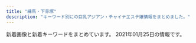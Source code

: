 ```yaml
---
title: "練馬・下赤塚"
description: "キーワード別にの巨乳アジアン・チャイナエステ嬢情報をまとめました。"
---
```


新着画像と新着キーワードをまとめています。
2021年01月25日の情報です。

<DmmAffiliateIns />
<KeywordTable
  shops={
    [
    {
        "keywords": {
            "86": 3,
            "87": 4,
            "85": 1,
            "C": 2,
            "84": 1,
            "D": 7
        },
        "img_links": [
            "http://www.sugatabi.mesthe.com/images/shop/shop03.jpg",
            "http://www.sugatabi.mesthe.com/images/shop/shop01.jpg",
            "http://www.sugatabi.mesthe.com/images/staff_line.png",
            "http://www.sugatabi.mesthe.com/images/girl-z2.jpg",
            "http://www.sugatabi.mesthe.com/files/001-02.jpg",
            "http://www.sugatabi.mesthe.com/files/010-02.jpg",
            "http://www.sugatabi.mesthe.com/images/link_line.png",
            "http://www.sugatabi.mesthe.com/files/003.jpg",
            "http://www.sugatabi.mesthe.com/images/top.jpg",
            "http://www.sugatabi.mesthe.com/files/006-02.jpg",
            "http://www.sugatabi.mesthe.com/files/008-02.jpg",
            "http://www.sugatabi.mesthe.com/images/girl-z1.jpg",
            "http://www.sugatabi.mesthe.com/files/009-02.jpg",
            "http://www.sugatabi.mesthe.com/files/001.jpg",
            "http://www.sugatabi.mesthe.com/files/010.jpg",
            "http://www.sugatabi.mesthe.com/files/006.jpg",
            "http://www.sugatabi.mesthe.com/files/005.jpg",
            "http://www.sugatabi.mesthe.com/images/shop/shop04.jpg",
            "http://www.sugatabi.mesthe.com/images/shop/shop02.jpg",
            "http://www.sugatabi.mesthe.com/images/bj3.png",
            "http://www.sugatabi.mesthe.com/images/top_sche.png",
            "http://www.sugatabi.mesthe.com/images/mobile.jpg",
            "http://www.sugatabi.mesthe.com/files/003-02.jpg",
            "http://www.sugatabi.mesthe.com/files/009.jpg",
            "http://www.sugatabi.mesthe.com/files/008.jpg",
            "http://www.sugatabi.mesthe.com/files/004.jpg",
            "http://www.sugatabi.mesthe.com/files/002.jpg",
            "http://www.sugatabi.mesthe.com/files/004-02.jpg",
            "http://www.sugatabi.mesthe.com/files/005-02.jpg",
            "http://www.sugatabi.mesthe.com/files/002-02.jpg"
        ],
        "name": "\u59ff\u7f8e",
        "url": "http://www.sugatabi.mesthe.com/",
        "station": "\u3068\u304d\u308f\u53f0\u99c5\u5357\u53e3"
    },
    {
        "img_links": [
            "http://www.hanaest.net/images/r1.jpg",
            "http://www.hanaest.net/images/ttl_price.png",
            "http://www.hanaest.net/images/news.png",
            "http://www.hanaest.net/images/ttl_staff.png",
            "http://www.hanaest.net/images/header_bg.png",
            "http://www.hanaest.net/up/uploads/20161128220158nao.jpg",
            "http://www.hanaest.net/up/uploads/20171017081729nana.jpg",
            "http://www.hanaest.net/up/uploads/20170621202142mimi.jpg",
            "http://www.hanaest.net/images/ttl_qj.png",
            "http://www.hanaest.net/images/qj.png",
            "http://www.hanaest.net/images/s2.jpg",
            "http://www.hanaest.net/up/uploads/20171005214644212.jpg",
            "http://www.hanaest.net/images/r2.jpg",
            "http://www.hanaest.net/up/uploads/20161009222712tomo.jpg"
        ],
        "station": "\u4e0b\u8d64\u585a\u99c5\u5317\u53e3",
        "keywords": {},
        "name": "\u83ef\uff5e\u306f\u306a\uff5e",
        "url": "http://www.hanaest.net/"
    },
    {
        "url": "https://salasa.tokyo/",
        "img_links": [
            "https://salasa.tokyo/wp-content/themes/este/img/tel_header.png",
            "https://salasa.tokyo/wp-content/themes/este/img/top-img04.png",
            "https://salasa.tokyo/wp-content/themes/este/img/top-img01.png",
            "https://salasa.tokyo/wp-content/themes/este/img/top-img021.png",
            "https://salasa.tokyo/wp-content/themes/este/img/top-img01a.png",
            "https://salasa.tokyo/wp-content/themes/este/img/top-img01b.png",
            "https://salasa.tokyo/wp-content/uploads/2020/02/1salasa.jpg",
            "https://salasa.tokyo/wp-content/uploads/2020/02/41salasa.jpg",
            "https://salasa.tokyo/wp-content/themes/este/img/call.png",
            "https://salasa.tokyo/wp-content/themes/este/img/1.jpg",
            "https://salasa.tokyo/wp-content/uploads/2020/02/11salasa.jpg",
            "https://salasa.tokyo/wp-content/uploads/2021/01/11salasa.jpg",
            "https://salasa.tokyo/wp-content/themes/este/img/top-img02.png",
            "https://salasa.tokyo/wp-content/themes/este/img/tel_footer.png",
            "https://salasa.tokyo/wp-content/uploads/2020/02/32salasa.jpg",
            "https://salasa.tokyo/wp-content/themes/este/img/3.jpg",
            "https://salasa.tokyo/wp-content/themes/este/img/2.jpg",
            "https://salasa.tokyo/wp-content/themes/este/img/4.jpg",
            "https://salasa.tokyo/wp-content/themes/este/img/top-img05.png"
        ],
        "keywords": {
            "D": 6,
            "E": 8,
            "C": 4
        },
        "station": "\u7df4\u99ac\u99c5\u897f\u53e3",
        "name": "\u3064\u307c\u307f"
    },
    {
        "station": "\u4e2d\u6751\u6a4b\u99c5",
        "name": "\u697d\u697d",
        "img_links": [
            "http://www.e-rakuraku.info/images/g0.jpg",
            "http://www.e-rakuraku.info/images/g4.jpg",
            "http://www.e-rakuraku.info/images/s1.png",
            "http://www.e-rakuraku.info/images/g1.jpg",
            "http://www.e-rakuraku.info/images/newt.png",
            "http://www.e-rakuraku.info/images/huiyuan.png",
            "http://www.e-rakuraku.info/images/tite-gallery.png",
            "http://www.e-rakuraku.info/images/g2.jpg",
            "http://www.e-rakuraku.info/images/sr.png",
            "http://www.e-rakuraku.info/images/newfacet.png",
            "http://www.e-rakuraku.info/images/nei_03.jpg",
            "http://www.e-rakuraku.info/images/top.jpg",
            "http://www.e-rakuraku.info/images/s2.png",
            "http://www.e-rakuraku.info/images/g5.jpg",
            "http://www.e-rakuraku.info/images/mobile.png",
            "http://www.e-rakuraku.info/images/tel.png",
            "http://www.e-rakuraku.info/images/g3.jpg",
            "http://www.e-rakuraku.info/images/tite-staff.png"
        ],
        "keywords": {
            "C": 13
        },
        "url": "http://www.e-rakuraku.info/"
    },
    {
        "url": "http://sh-dafei.work/",
        "keywords": {},
        "station": "\u7df4\u99ac\u99c5\u897f\u53e3",
        "name": "\u5927\u5983",
        "img_links": [
            "http://sh-dafei.work/uploads/allimg/180612/1-1P612160305350.jpg",
            "http://sh-dafei.work/uploads/171031/1-1G0311G556445.jpg",
            "http://sh-dafei.work/templets/default/pc/picture/staffs.png",
            "http://sh-dafei.work/uploads/180227/1-1P22G40S5448.jpg",
            "http://sh-dafei.work/uploads/181207/1-1Q20G40K63R.jpg",
            "http://sh-dafei.work/uploads/181206/1-1Q206125154224.jpg",
            "http://sh-dafei.work/uploads/190809/1-1ZP9125I01S.jpg",
            "http://sh-dafei.work/uploads/190329/1-1Z329151011c7.jpg",
            "http://sh-dafei.work/uploads/171031/1-1G0311G531445.jpg",
            "http://sh-dafei.work/uploads/180612/1-1P6121601061c.jpg",
            "http://sh-dafei.work/uploads/191115/1-191115132040J2.jpg",
            "http://sh-dafei.work/templets/default/pc/picture/face.png",
            "http://sh-dafei.work/uploads/171031/1-1G0311G505933.jpg",
            "http://sh-dafei.work/uploads/181206/1-1Q2061253211D.jpg",
            "http://sh-dafei.work/templets/default/pc/picture/end1.jpg",
            "http://sh-dafei.work/uploads/190130/1-1Z130162635508.jpg",
            "http://sh-dafei.work/templets/default/pc/picture/s_pick.png",
            "http://sh-dafei.work/uploads/200612/1-200612154534W8.jpg",
            "http://sh-dafei.work/uploads/181206/1-1Q2061250494E.jpg",
            "http://sh-dafei.work/uploads/200117/1-20011G614144B.jpg",
            "http://sh-dafei.work/uploads/190301/1-1Z30116320A41.jpg",
            "http://sh-dafei.work/uploads/180612/1-1P612160029349.jpg",
            "http://sh-dafei.work/uploads/181207/1-1Q20G35320X0.png",
            "http://sh-dafei.work/uploads/201113/1-20111314213cQ.jpg",
            "http://sh-dafei.work/uploads/181206/1-1Q2061249563O.jpg",
            "http://sh-dafei.work/uploads/201002/1-201002144Z11V.jpg",
            "http://sh-dafei.work/uploads/181214/1-1Q214154222511.jpg",
            "http://sh-dafei.work/uploads/171031/1-1G0311G344914.jpg",
            "http://sh-dafei.work/uploads/190924/1-1Z924151334121.jpg",
            "http://sh-dafei.work/templets/default/pc/picture/s_staff.png",
            "http://sh-dafei.work/uploads/171031/1-1G0311G4095M.jpg",
            "http://sh-dafei.work/templets/default/pc/picture/s_news.png"
        ]
    },
    {
        "img_links": [
            "http://mannmaru.xyz/uploads/210105/1-210105124S0643.jpg",
            "http://mannmaru.xyz/uploads/201130/1-20113009352G24.jpg",
            "http://mannmaru.xyz/uploads/201028/1-20102Q24S0942.jpg",
            "http://mannmaru.xyz/uploads/201026/1-201026095440P8.jpg",
            "http://mannmaru.xyz/uploads/201212/1-201212152243942.jpg",
            "http://mannmaru.xyz/uploads/200829/1-200R913195W14.jpg",
            "http://mannmaru.xyz/style/images/room3.jpg",
            "http://mannmaru.xyz/uploads/201028/1-20102Q24R2Y7.jpg",
            "http://mannmaru.xyz/uploads/210105/1-210105124T2148.jpg",
            "http://mannmaru.xyz/uploads/201112/1-2011120U33N31.jpg",
            "http://mannmaru.xyz/uploads/201214/1-201214140532633.jpg",
            "http://mannmaru.xyz/uploads/201006/1-201006104306102.jpg",
            "http://mannmaru.xyz/uploads/201112/1-2011120U259211.jpg",
            "http://mannmaru.xyz/style/images/room2.jpg",
            "http://mannmaru.xyz/uploads/200930/1-200930092325118.jpg",
            "http://mannmaru.xyz/uploads/200930/1-20093009233O42.jpg",
            "http://mannmaru.xyz/uploads/201130/1-20113009355I62.jpg",
            "http://mannmaru.xyz/style/images/girl-z2.jpg",
            "http://mannmaru.xyz/uploads/200908/1-200ZQ30412239.jpg",
            "http://mannmaru.xyz/uploads/200908/1-200ZQ304213L.jpg",
            "http://mannmaru.xyz/uploads/200912/1-200912152551K9.jpg",
            "http://mannmaru.xyz/uploads/201112/1-2011120U32Q21.jpg",
            "http://mannmaru.xyz/uploads/201111/1-2011111325441M.jpg",
            "http://mannmaru.xyz/style/images/bj3.png",
            "http://mannmaru.xyz/uploads/201214/1-2012141405532C.jpg",
            "http://mannmaru.xyz/uploads/201006/1-201006104323245.jpg",
            "http://mannmaru.xyz/uploads/201226/1-20122616061Aa.jpg",
            "http://mannmaru.xyz/uploads/201020/1-2010200TF4347.jpg",
            "http://mannmaru.xyz/uploads/201106/1-2011061633492c.jpg",
            "http://mannmaru.xyz/style/images/dt.jpg",
            "http://mannmaru.xyz/uploads/201111/1-201111132535H6.jpg",
            "http://mannmaru.xyz/uploads/201028/1-20102Q24PXb.jpg",
            "http://mannmaru.xyz/uploads/210118/1-21011P913545J.jpg",
            "http://mannmaru.xyz/uploads/201020/1-2010200TG3423.jpg",
            "http://mannmaru.xyz/uploads/201106/1-201106163420503.jpg",
            "http://mannmaru.xyz/style/images/room4.jpg",
            "http://mannmaru.xyz/uploads/200808/1-200PQ35300X8.jpg",
            "http://mannmaru.xyz/plus/images/room5.jpg",
            "http://mannmaru.xyz/uploads/200930/1-200930092346129.jpg",
            "http://mannmaru.xyz/uploads/201020/1-2010200T649248.jpg",
            "http://mannmaru.xyz/uploads/201006/1-201006104331a4.jpg",
            "http://mannmaru.xyz/uploads/210118/1-21011P91210456.jpg",
            "http://mannmaru.xyz/style/images/staff_line.png",
            "http://mannmaru.xyz/uploads/200908/1-200ZQ30400545.jpg",
            "http://mannmaru.xyz/uploads/210118/1-21011P9140L03.jpg",
            "http://mannmaru.xyz/uploads/201214/1-201214140544N0.jpg",
            "http://mannmaru.xyz/style/images/end.jpg",
            "http://mannmaru.xyz/uploads/201106/1-201106163411121.jpg",
            "http://mannmaru.xyz/uploads/210105/1-210105124QM16.jpg",
            "http://mannmaru.xyz/style/images/room1.jpg",
            "http://mannmaru.xyz/style/images/top.png",
            "http://mannmaru.xyz/uploads/201010/1-2010101A4532c.jpg",
            "http://mannmaru.xyz/uploads/201111/1-201111132553140.jpg",
            "http://mannmaru.xyz/uploads/201130/1-20113009354V96.jpg",
            "http://mannmaru.xyz/uploads/210115/1-2101151H414522.jpg",
            "http://mannmaru.xyz/style/images/girl-z1.jpg",
            "http://mannmaru.xyz/style/images/mobile.jpg"
        ],
        "station": "\u6210\u5897\u99c5\u5317\u53e3",
        "keywords": {
            "94": 1,
            "G": 1,
            "88": 1,
            "E": 1,
            "C": 26,
            "D": 18,
            "86": 18
        },
        "url": "http://mannmaru.xyz/",
        "name": "\u5348\u5f8c\u306e\u591c"
    },
    {
        "station": "\u7df4\u99ac\u99c5\u5317\u53e3",
        "name": "\u3046\u3089\u3089",
        "url": "http://es-nerima.biz/",
        "keywords": {},
        "img_links": [
            "http://es-nerima.biz/wp-content/uploads/2016/10/girl-1.jpg",
            "http://cdn.dino-es.com/images/logo/88x31DinoEs.png",
            "http://es-nerima.biz/wp-content/uploads/2016/10/eri-250x330.jpg",
            "http://es-nerima.biz/wp-content/themes/template-salon2/images/magazine.jpg",
            "http://es-nerima.biz/wp-content/uploads/2016/10/gallery5.jpg",
            "http://es-nerima.biz/wp-content/themes/template-salon2/images/gallery4.jpg",
            "http://es-nerima.biz/wp-content/uploads/2016/10/g5-250x330.jpg",
            "http://es-nerima.biz/wp-content/themes/template-salon2/images/slider1.jpg",
            "http://es-nerima.biz/wp-content/uploads/2016/10/g1-250x330.jpg",
            "http://es-nerima.biz/wp-content/themes/template-salon2/images/tel.png",
            "http://es-nerima.biz/wp-content/uploads/2016/10/gallery8-600x600.jpg",
            "http://es-nerima.biz/wp-content/uploads/2016/10/mika.jpg",
            "http://es-nerima.biz/wp-content/themes/template-salon2/images/newface-ttl.png",
            "http://es-nerima.biz/wp-content/themes/template-salon2/images/pickup-frame.png",
            "http://es-nerima.biz/wp-content/uploads/2016/10/g6-250x330.jpg",
            "http://es-nerima.biz/wp-content/uploads/2016/10/g3.jpg",
            "http://es-nerima.biz/wp-content/uploads/2016/10/g4-250x330.jpg",
            "http://es-nerima.biz/wp-content/themes/template-salon2/images/camp-bnr.jpg",
            "http://es-nerima.biz/wp-content/uploads/2016/10/gallery2.jpg",
            "http://es-nerima.biz/wp-content/uploads/2016/10/gallery6.jpg",
            "http://es-nerima.biz/wp-content/uploads/2016/10/gallery1.jpg",
            "http://es-nerima.biz/wp-content/themes/template-salon2/images/news-ttl.png",
            "http://es-nerima.biz/wp-content/uploads/2016/10/eri.jpg",
            "http://es-nerima.biz/wp-content/uploads/2016/10/gallery7.jpg",
            "http://es-nerima.biz/wp-content/uploads/2016/10/camp-bnr.jpg",
            "http://es-nerima.biz/wp-content/uploads/2016/10/g5.jpg",
            "http://es-nerima.biz/wp-content/uploads/2016/10/gallery3.jpg",
            "http://es-nerima.biz/wp-content/themes/template-salon2/images/gallery2.jpg",
            "http://es-nerima.biz/wp-content/uploads/2016/10/gallery8.jpg",
            "http://es-nerima.biz/wp-content/uploads/2016/10/g3-250x330.jpg",
            "http://es-nerima.biz/wp-content/uploads/2016/10/g6.jpg",
            "http://es-nerima.biz/wp-content/themes/template-salon2/images/gallery-ttl.png",
            "http://es-nerima.biz/wp-content/uploads/2016/10/mika-250x330.jpg",
            "http://es-nerima.biz/wp-content/themes/template-salon2/images/pickup-ttl.png",
            "http://es-nerima.biz/wp-content/uploads/2016/10/girl-1-250x330.jpg",
            "http://es-nerima.biz/wp-content/themes/template-salon2/images/massage-de_88_31.jpg",
            "http://es-nerima.biz/wp-content/themes/template-salon2/images/gallery3.jpg",
            "http://es-nerima.biz/wp-content/themes/template-salon2/images/gallery1.jpg"
        ]
    },
    {
        "name": "ROSE",
        "img_links": [
            "http://www.nerima-rose.com/images/index-rosa_04.jpg",
            "http://www.nerima-rose.com/images/rosa-pindao_09.jpg",
            "http://www.nerima-rose.com/images/nav/nav-rec.jpg",
            "http://www.nerima-rose.com/images/aroma/r1.jpg",
            "http://www.nerima-rose.com/images/staff/17/2/kina.jpg",
            "http://www.nerima-rose.com/cgi-bin/topics/img/16-1.jpg",
            "http://www.nerima-rose.com/images/index-rosa_02.jpg",
            "http://www.nerima-rose.com/images/rosa-sys_09a.jpg",
            "http://www.nerima-rose.com/images/sys3.jpg",
            "http://www.nerima-rose.com/images/rosa-sys_04.jpg",
            "http://www.nerima-rose.com/images/shop/h1.jpg",
            "http://www.nerima-rose.com/images/staff/17/riri.jpg",
            "http://www.nerima-rose.com/images/index-rosa_09.jpg",
            "http://www.nerima-rose.com/images/staff/16/kaori2.jpg",
            "http://www.nerima-rose.com/images/shop/11.jpg",
            "http://www.nerima-rose.com/images/aroma/r2.jpg",
            "http://www.nerima-rose.com/images/staff/16/misaki2.jpg",
            "http://www.nerima-rose.com/images/images/sys2018_03.jpg",
            "http://www.nerima-rose.com/images/images/sys2018_06.jpg",
            "http://www.nerima-rose.com/images/rosa-pindao_07.jpg",
            "http://www.nerima-rose.com/images/shop/4/s1.jpg",
            "http://www.nerima-rose.com/images/aroma/r3.jpg",
            "http://www.nerima-rose.com/images/staff/16/aya2.jpg",
            "http://www.nerima-rose.com/images/staff/17/2/nana.png",
            "http://www.nerima-rose.com/images/staff/17/2/ena.jpg",
            "http://www.nerima-rose.com/images/shop/3/sh1.jpg",
            "http://www.nerima-rose.com/images/nav/nav-acc.jpg"
        ],
        "station": "\u7df4\u99ac\u99c5\u5357\u53e3",
        "keywords": {
            "C": 8
        },
        "url": "http://www.nerima-rose.com/"
    },
    {
        "url": "http://www.relaxes.info/",
        "name": "\u8776",
        "station": "\u4e0a\u677f\u6a4b\u99c5\u5317\u53e3",
        "img_links": [
            "http://www.relaxes.info/images/header_bg.png",
            "http://www.relaxes.info/images/s1.png",
            "http://www.relaxes.info/images/rec.png",
            "http://www.relaxes.info/images/ttl_price.png",
            "http://www.relaxes.info/images/info.jpg",
            "http://www.relaxes.info/up/uploads/2017071800271212.jpg",
            "http://www.relaxes.info/images/ttl_qj.png",
            "http://www.relaxes.info/up/uploads/20180315212810me.jpg",
            "http://www.relaxes.info/images/t1.png",
            "http://www.relaxes.info/images/t2.png",
            "http://www.relaxes.info/up/uploads/20201028211704mm.jpg",
            "http://www.relaxes.info/images/ttl_staff.png",
            "http://www.relaxes.info/images/price.jpg"
        ],
        "keywords": {}
    },
    {
        "keywords": {},
        "img_links": [],
        "name": "\u697d\u3005",
        "station": "\u65b0\u685c\u53f0\u99c5",
        "url": "https://1270791003.wixsite.com/mysite/"
    },
    {
        "img_links": [
            "http://himawari.est-u.com/staff/izumi.jpg",
            "http://himawari.est-u.com/images/index_02.jpg",
            "http://himawari.est-u.com/staff/nami.jpg",
            "http://himawari.est-u.com/images/index_04.jpg",
            "http://himawari.est-u.com/staff/miyuki.jpg",
            "http://himawari.est-u.com/images/a2.jpg",
            "http://himawari.est-u.com/images/therpist.jpg",
            "http://himawari.est-u.com/images/a1.jpg",
            "http://himawari.est-u.com/images/down.jpg",
            "http://himawari.est-u.com/staff/eri.jpg",
            "http://himawari.est-u.com/staff/sakura.jpg",
            "http://himawari.est-u.com/staff/umi.jpg",
            "http://himawari.est-u.com/staff/yuki.jpg",
            "http://himawari.est-u.com/images/index2_08.jpg",
            "http://himawari.est-u.com/images/index_08.jpg",
            "http://himawari.est-u.com/images/index_10.jpg",
            "http://himawari.est-u.com/staff/asuka.jpg"
        ],
        "url": "http://himawari.est-u.com/",
        "keywords": {
            "C": 7
        },
        "station": "\u7df4\u99ac\u99c5\u5357\u53e3",
        "name": "\u3072\u307e\u308f\u308a"
    },
    {
        "keywords": {
            "D": 4,
            "87": 4
        },
        "img_links": [
            "http://www.kawaii.mensest.com/images/icon_concept.png",
            "http://www.kawaii.mensest.com/images/icon_info.png",
            "http://www.kawaii.mensest.com/files/010.jpg",
            "http://www.kawaii.mensest.com/files/009.jpg",
            "http://www.kawaii.mensest.com/images/mainImg_sub.jpg",
            "http://www.kawaii.mensest.com/images/end-info.png",
            "http://www.kawaii.mensest.com/images/btn2.png",
            "http://www.kawaii.mensest.com/images/icon_top.png",
            "http://www.kawaii.mensest.com/files/011.jpg",
            "http://www.kawaii.mensest.com/common/images/photo03.jpg",
            "http://www.kawaii.mensest.com/common/images/photo02.jpg",
            "http://www.kawaii.mensest.com/files/012.jpg",
            "http://www.kawaii.mensest.com/images/icon_staff.png",
            "http://www.kawaii.mensest.com/images/icon_tel.png",
            "http://www.kawaii.mensest.com/common/images/photo01.jpg"
        ],
        "url": "http://www.kawaii.mensest.com/",
        "station": "\u7df4\u99ac\u99c5\u4e2d\u592e\u53e3",
        "name": "Kawaii\u604b\u4eba"
    },
    {
        "url": "https://kachofugetsu.ests.jp/",
        "keywords": {
            "86": 10,
            "D": 20,
            "85": 10,
            "C": 11
        },
        "station": "\u6210\u5897\u99c5",
        "name": "\u82b1\u9ce5\u98a8\u6708",
        "img_links": [
            "https://kachofugetsu.ests.jp/images/link_nav05.jpg",
            "https://kachofugetsu.ests.jp/images/link_nav01.jpg",
            "https://kachofugetsu.ests.jp/images/link_nav06.jpg",
            "https://kachofugetsu.ests.jp/images/top.jpg",
            "https://kachofugetsu.ests.jp/images/link_nav04.jpg",
            "https://kachofugetsu.ests.jp/images/footer.jpg",
            "https://kachofugetsu.ests.jp/images/tit_staff.jpg",
            "https://kachofugetsu.ests.jp/photos/sites/18/2021/01/2021011210020128.jpg",
            "https://kachofugetsu.ests.jp/images/tit_news.png",
            "https://kachofugetsu.ests.jp/images/room3.jpg",
            "https://kachofugetsu.ests.jp/images/room4.jpg",
            "https://kachofugetsu.ests.jp/photos/sites/18/2021/01/2021011210020045.jpg",
            "https://kachofugetsu.ests.jp/images/room1.jpg",
            "https://kachofugetsu.ests.jp/images/link_nav03.jpg",
            "https://kachofugetsu.ests.jp/images/room2.jpg",
            "https://kachofugetsu.ests.jp/images/link_nav02.jpg",
            "https://kachofugetsu.ests.jp/photos/sites/18/2021/01/2021011210015989.jpg",
            "https://kachofugetsu.ests.jp/photos/sites/18/2021/01/2021011210015951.jpg"
        ]
    },
    {
        "name": "\u7d05\u6708",
        "url": "http://www.es-kou.link/",
        "station": "\u4e0b\u8d64\u585a\u99c5\u5317\u53e3",
        "img_links": [
            "http://www.es-kou.link/images/staff_t.jpg",
            "http://www.es-kou.link/img/satomi1.jpg",
            "http://www.es-kou.link/images/sys2.jpg",
            "http://www.es-kou.link/images/news.jpg",
            "http://www.es-kou.link/images/int2.png",
            "http://www.es-kou.link/images/1.jpg",
            "http://www.es-kou.link/images/int1.png",
            "http://www.es-kou.link/images/2.jpg",
            "http://www.es-kou.link/images/sys1.jpg",
            "http://www.es-kou.link/images/mobile.jpg",
            "http://www.es-kou.link/images/info.png",
            "http://www.es-kou.link/img/nana1.jpg",
            "http://www.es-kou.link/images/interior_t.jpg",
            "http://www.es-kou.link/images/b1.jpg",
            "http://www.es-kou.link/images/3.jpg",
            "http://www.es-kou.link/images/b2.jpg",
            "http://www.es-kou.link/images/head.jpg",
            "http://www.es-kou.link/images/sys3.png",
            "http://www.es-kou.link/images/s1.png",
            "http://www.es-kou.link/img/mimi1.jpg"
        ],
        "keywords": {}
    },
    {
        "keywords": {},
        "url": "http://www.hi-msg.com/dansin/",
        "img_links": [
            "http://www.hi-msg.com/dansin/images/end1.jpg",
            "http://www.hi-msg.com/dansin/images/s_pick.jpg",
            "http://www.hi-msg.com/dansin/images/p-4.jpg",
            "http://www.hi-msg.com/dansin/images/mobile.jpg",
            "http://www.hi-msg.com/dansin/images/top1.jpg",
            "http://www.hi-msg.com/dansin/images/p-6-1.jpg",
            "http://www.hi-msg.com/dansin/images/p-4-1.jpg",
            "http://www.hi-msg.com/dansin/images/p-1-1.jpg",
            "http://www.hi-msg.com/dansin/images/p-6.jpg",
            "http://www.hi-msg.com/dansin/images/p-1.jpg",
            "http://www.hi-msg.com/dansin/images/top.jpg",
            "http://www.hi-msg.com/dansin/images/p-7.jpg",
            "http://www.hi-msg.com/dansin/images/p-5.jpg",
            "http://www.hi-msg.com/dansin/images/s_info.jpg",
            "http://www.hi-msg.com/dansin/images/nav.jpg",
            "http://www.hi-msg.com/dansin/images/s_news.jpg",
            "http://www.hi-msg.com/dansin/images/s_face.jpg",
            "http://www.hi-msg.com/dansin/images/p-8.jpg",
            "http://www.hi-msg.com/dansin/images/p-2.jpg",
            "http://www.hi-msg.com/dansin/images/1.jpg",
            "http://www.hi-msg.com/dansin/images/p-2-1.jpg",
            "http://www.hi-msg.com/dansin/images/p-5-1.jpg"
        ],
        "station": "\u3068\u304d\u308f\u53f0\u99c5\u5357\u53e3",
        "name": "\u6696\u5fc3"
    },
    {
        "url": "http://moonlove.est-u.com/",
        "name": "\u6708\u306e\u604b",
        "station": "\u7df4\u99ac\u99c5\u5317\u53e3",
        "keywords": {
            "C": 7
        },
        "img_links": [
            "http://moonlove.est-u.com/images/icon_000.jpg",
            "http://moonlove.est-u.com/staff/sakura.jpg",
            "http://moonlove.est-u.com/images/index_07.jpg",
            "http://moonlove.est-u.com/images/s1.jpg",
            "http://moonlove.est-u.com/images/s6.jpg",
            "http://moonlove.est-u.com/staff/nami.jpg",
            "http://moonlove.est-u.com/images/index_13.jpg",
            "http://moonlove.est-u.com/images/index_15.jpg",
            "http://moonlove.est-u.com/images/s8.jpg",
            "http://moonlove.est-u.com/images/s4.jpg",
            "http://moonlove.est-u.com/images/staff_09.jpg",
            "http://moonlove.est-u.com/staff/kaori.jpg",
            "http://moonlove.est-u.com/images/index_02.jpg",
            "http://moonlove.est-u.com/staff/miki.jpg",
            "http://moonlove.est-u.com/images/index_04.jpg",
            "http://moonlove.est-u.com/images/index_17.jpg",
            "http://moonlove.est-u.com/staff/ayumi.jpg",
            "http://moonlove.est-u.com/images/index1_06.jpg",
            "http://moonlove.est-u.com/images/s3.jpg",
            "http://moonlove.est-u.com/images/s5.jpg",
            "http://moonlove.est-u.com/images/index2_06.jpg",
            "http://moonlove.est-u.com/images/index_14.jpg",
            "http://moonlove.est-u.com/images/index_16.jpg",
            "http://moonlove.est-u.com/images/index_05.jpg",
            "http://moonlove.est-u.com/images/index_12.jpg",
            "http://moonlove.est-u.com/images/index3_06.jpg",
            "http://moonlove.est-u.com/images/index_08.jpg",
            "http://moonlove.est-u.com/images/index_10.jpg",
            "http://moonlove.est-u.com/images/index_19.jpg"
        ]
    },
    {
        "url": "http://giuytor.xyz/",
        "keywords": {
            "\u4e73": 7
        },
        "img_links": [
            "http://giuytor.xyz/webstyle/mobile_02.png",
            "http://giuytor.xyz/webstyle/sign.png",
            "http://giuytor.xyz/webstyle/line4.png",
            "http://giuytor.xyz/uploads/201027/1-20102G24601461.jpg",
            "http://giuytor.xyz/webstyle/sign(1).png",
            "http://giuytor.xyz/uploads/201210/1-2012101602095L.jpg",
            "http://giuytor.xyz/uploads/201210/1-201210163253163.jpg",
            "http://giuytor.xyz/uploads/201027/1-20102G24422144.jpg",
            "http://giuytor.xyz/webstyle/line1.png",
            "http://giuytor.xyz/webstyle/line6.png",
            "http://giuytor.xyz/webstyle/line3.png",
            "http://giuytor.xyz/webstyle/line5.png",
            "http://giuytor.xyz/uploads/201027/1-20102G24336356.jpg",
            "http://giuytor.xyz/uploads/201027/1-20102G24150649.jpg",
            "http://giuytor.xyz/webstyle/mobile_01.png",
            "http://giuytor.xyz/webstyle/call(1).jpg",
            "http://giuytor.xyz/uploads/201026/1-2010261A409633.jpg",
            "http://giuytor.xyz/uploads/201027/1-20102G24525a5.jpg",
            "http://giuytor.xyz/webstyle/line2.png",
            "http://giuytor.xyz/webstyle/call.jpg",
            "http://giuytor.xyz/uploads/201027/1-20102G2423W16.jpg",
            "http://giuytor.xyz/uploads/201026/1-2010261A21I03.jpg",
            "http://giuytor.xyz/uploads/201026/1-201026164952248.jpg",
            "http://giuytor.xyz/webstyle/sign(2).png",
            "http://giuytor.xyz/webstyle/notice.png",
            "http://giuytor.xyz/uploads/201030/1-201030101635910.jpg",
            "http://giuytor.xyz/uploads/201112/1-20111210002S57.jpg"
        ],
        "station": "\u7df4\u99ac\u99c5A1\u51fa\u53e3",
        "name": "\u30d0\u30d3"
    },
    {
        "url": "http://aroma-p.info/",
        "keywords": {
            "C": 4,
            "E": 6,
            "D": 10
        },
        "station": "\u77f3\u795e\u4e95\u516c\u5712\u99c5\u5357\u53e3",
        "img_links": [
            "http://aroma-p.info/wp/wp-content/themes/Butterfly2_ver_1_3/images/room/2.jpg",
            "http://aroma-p.info/wp/wp-content/uploads/2019/01/hsiaojilakla.jpg",
            "http://aroma-p.info/wp/wp-content/themes/Butterfly2_ver_1_3/images/room/6.jpg",
            "http://aroma-p.info/wp/wp-content/uploads/2020/09/78654a1.jpg",
            "http://aroma-p.info/wp/wp-content/uploads/2019/07/faytusgiahojpk.jpg",
            "http://aroma-p.info/wp/wp-content/uploads/2018/06/hiusasalklksaa.jpg",
            "http://aroma-p.info/wp/wp-content/themes/Butterfly2_ver_1_3/images/room/1.jpg",
            "http://aroma-p.info/wp/wp-content/uploads/2019/11/asashiojpka.jpg",
            "http://aroma-p.info/wp/wp-content/themes/Butterfly2_ver_1_3/images/tel.png",
            "http://aroma-p.info/wp/wp-content/themes/Butterfly2_ver_1_3/event/top-img09.png",
            "http://aroma-p.info/wp/wp-content/uploads/2020/10/198765rsa.jpg",
            "http://aroma-p.info/wp/wp-content/themes/Butterfly2_ver_1_3/event/top-img021.png",
            "http://aroma-p.info/wp/wp-content/uploads/2020/11/iouyghsa.jpg",
            "http://aroma-p.info/wp/wp-content/themes/Butterfly2_ver_1_3/images/room/3.jpg",
            "http://aroma-p.info/wp/wp-content/themes/Butterfly2_ver_1_3/event/top-img01.png",
            "http://aroma-p.info/wp/wp-content/uploads/2020/07/aws4e5drft1.jpg",
            "http://aroma-p.info/wp/wp-content/themes/Butterfly2_ver_1_3/images/room/5.jpg",
            "http://aroma-p.info/wp/wp-content/uploads/2019/12/sayugihojka.jpg",
            "http://aroma-p.info/wp/wp-content/themes/Butterfly2_ver_1_3/images/call.png",
            "http://aroma-p.info/wp/wp-content/uploads/2019/07/darstyfauya.jpg",
            "http://aroma-p.info/wp/wp-content/themes/Butterfly2_ver_1_3/images/room/4.jpg"
        ],
        "name": "AROMA PLAZA \u30a2\u30ed\u30de\u30d7\u30e9\u30b6"
    },
    {
        "img_links": [
            "http://nymphe-est.biz/images/stal.jpg",
            "http://nymphe-est.biz/images/tit4.jpg",
            "http://nymphe-est.biz/images/cg01.jpg",
            "http://nymphe-est.biz/images/tit2.jpg",
            "http://nymphe-est.biz/images/tit6.jpg",
            "http://nymphe-est.biz/images/cg02.jpg",
            "http://nymphe-est.biz/images/m5.png",
            "http://nymphe-est.biz/images/fla.jpg",
            "http://nymphe-est.biz/images/tit3.jpg",
            "http://nymphe-est.biz/images/stat.jpg",
            "http://nymphe-est.biz/images/m2.png",
            "http://nymphe-est.biz/images/tm.jpg",
            "http://nymphe-est.biz/images/cg03.jpg",
            "http://nymphe-est.biz/images/m4.png",
            "http://nymphe-est.biz/images/bul.jpg",
            "http://nymphe-est.biz/images/bur.jpg",
            "http://nymphe-est.biz/images/accl.jpg",
            "http://nymphe-est.biz/images/tit5.jpg",
            "http://nymphe-est.biz/images/no.png",
            "http://nymphe-est.biz/images/top.png",
            "http://nymphe-est.biz/images/m3.png",
            "http://nymphe-est.biz/images/m6.png",
            "http://nymphe-est.biz/images/spt.png",
            "http://nymphe-est.biz/images/m1.png"
        ],
        "name": "\u59eb\u306e\u3086\u3073\u3055\u304d",
        "url": "http://nymphe-est.biz/",
        "keywords": {
            "D": 2,
            "E": 1
        },
        "station": "\u6771\u6b66\u7df4\u99ac\u99c5\u5317\u53e3"
    },
    {
        "img_links": [
            "http://margaret.ests.jp/images/room1.jpg",
            "http://margaret.ests.jp/images/top.jpg",
            "http://margaret.ests.jp/images/service3.jpg",
            "http://margaret.ests.jp/images/service1.jpg",
            "http://margaret.ests.jp/images/s_pick.jpg",
            "http://margaret.ests.jp/photos/sites/29/2020/06/202006301829174.jpeg",
            "http://margaret.ests.jp/photos/sites/29/2020/03/2020032709162529.jpg",
            "http://margaret.ests.jp/images/info.jpg",
            "http://margaret.ests.jp/images/s_news.jpg",
            "http://margaret.ests.jp/photos/sites/29/2020/05/202005281752578.jpg",
            "http://margaret.ests.jp/images/service2.jpg",
            "http://margaret.ests.jp/photos/sites/29/2021/01/2021011511194654.jpg",
            "http://margaret.ests.jp/images/room4.jpg",
            "http://margaret.ests.jp/photos/sites/29/2020/06/2020062814010219.jpeg",
            "http://margaret.ests.jp/photos/sites/29/2020/08/2020082222274080.jpeg",
            "http://margaret.ests.jp/photos/sites/29/2020/04/2020040205541033.jpg",
            "http://margaret.ests.jp/photos/sites/29/2020/08/2020080615352994.jpeg",
            "http://margaret.ests.jp/photos/sites/29/2020/04/202004081414540.jpg",
            "http://margaret.ests.jp/images/service4.jpg",
            "http://margaret.ests.jp/images/s_service.png",
            "http://margaret.ests.jp/images/room2.jpg",
            "http://margaret.ests.jp/images/s_staff.png",
            "http://margaret.ests.jp/images/room3.jpg",
            "http://margaret.ests.jp/photos/sites/29/2020/04/202004102157462.jpeg",
            "http://margaret.ests.jp/photos/sites/29/2020/04/2020041014190824.jpg",
            "http://margaret.ests.jp/images/mobile.jpg"
        ],
        "name": "\u30de\u30fc\u30ac\u30ec\u30c3\u30c8",
        "station": "\u685c\u53f0\u99c5\u5317\u53e3",
        "keywords": {
            "88": 24,
            "E": 36,
            "F": 12,
            "85": 36,
            "D": 84,
            "86": 24,
            "87": 12
        },
        "url": "http://margaret.ests.jp/"
    },
    {
        "station": "\u7df4\u99ac\u99c5",
        "img_links": [
            "http://koukoku.xyz/garden/css/tel.png",
            "http://koukoku.xyz/garden/css/staff/staff004.jpg",
            "http://koukoku.xyz/garden/css/top01.jpg",
            "http://koukoku.xyz/garden/css/nav/nav02.png",
            "http://koukoku.xyz/garden/css/left.jpg",
            "http://koukoku.xyz/garden/css/nav/nav05.png",
            "http://koukoku.xyz/garden/css/staff/staff002.jpg",
            "http://koukoku.xyz/garden/css/nav/nav03.png",
            "http://koukoku.xyz/garden/css/staff/staff06.jpg",
            "http://koukoku.xyz/garden/css/staff/staff003.jpg",
            "http://koukoku.xyz/garden/css/staff06.jpg",
            "http://koukoku.xyz/garden/css/staff/staff05-b.jpg",
            "http://koukoku.xyz/garden/css/staff0002.jpg",
            "http://koukoku.xyz/garden/css/right.jpg",
            "http://koukoku.xyz/garden/css/nav/nav04.png",
            "http://koukoku.xyz/garden/css/staff05.jpg",
            "http://koukoku.xyz/garden/css/nav/nav01.png",
            "http://koukoku.xyz/garden/css/nav/nav06.png",
            "http://koukoku.xyz/garden/css/staff001.jpg",
            "http://koukoku.xyz/garden/css/staff/staff001.jpg",
            "http://koukoku.xyz/garden/css/top04.jpg",
            "http://koukoku.xyz/garden/css/staff/staff05.jpg"
        ],
        "keywords": {
            "92": 2,
            "87": 1,
            "85": 1,
            "F": 1,
            "D": 3,
            "89": 2,
            "C": 1,
            "E": 1
        },
        "name": "\u591c\u306e\u30ac\u30fc\u30c7\u30f3",
        "url": "http://koukoku.xyz/garden/"
    },
    {
        "station": "\u4e2d\u6751\u6a4b\u99c5\u5357\u53e3",
        "keywords": {},
        "name": "\u30b9\u30a6\u30a3\u30fc\u30c8",
        "img_links": [
            "http://www.es-yas.click/images/ac1.png",
            "http://www.es-yas.click/images/s1.png",
            "http://www.es-yas.click/images/sys2.png",
            "http://www.es-yas.click/images/int2.png",
            "http://www.es-yas.click/images/news.jpg",
            "http://www.es-yas.click/images/3.jpg",
            "http://www.es-yas.click/images/staff_t.jpg",
            "http://www.es-yas.click/images/2.jpg",
            "http://www.es-yas.click/images/mobile.jpg",
            "http://www.es-yas.click/images/info.png",
            "http://www.es-yas.click/images/sys1.png",
            "http://www.es-yas.click/img/sayuri1.jpg",
            "http://www.es-yas.click/img/aya1.jpg",
            "http://www.es-yas.click/images/sirase.jpg",
            "http://www.es-yas.click/images/head.jpg",
            "http://www.es-yas.click/images/1.jpg",
            "http://www.es-yas.click/images/tel.jpg",
            "http://www.es-yas.click/images/int1.png",
            "http://www.es-yas.click/img/risa1.jpg",
            "http://www.es-yas.click/images/newface.png",
            "http://www.es-yas.click/images/interior_t.jpg"
        ],
        "url": "http://www.es-yas.click/"
    },
    {
        "img_links": [
            "http://anzu.abnavi.info/photos/sites/35/2021/01/202101210807271.jpg",
            "http://anzu.abnavi.info/images/room4.jpg",
            "http://anzu.abnavi.info/images/room2.jpg",
            "http://anzu.abnavi.info/photos/sites/35/2020/11/2020111105580517.jpg",
            "http://anzu.abnavi.info/images/s_news.png",
            "http://anzu.abnavi.info/images/top.jpg",
            "http://anzu.abnavi.info/photos/sites/35/2020/11/2020110503074285.jpg",
            "http://anzu.abnavi.info/photos/sites/35/2020/10/2020103006583042.jpg",
            "http://anzu.abnavi.info/images/room1.jpg",
            "http://anzu.abnavi.info/photos/sites/35/2020/11/2020110503074787.jpg",
            "http://anzu.abnavi.info/photos/sites/35/2020/10/2020103006583225.jpg",
            "http://anzu.abnavi.info/images/mobile.jpg",
            "http://anzu.abnavi.info/images/room3.jpg",
            "http://anzu.abnavi.info/photos/sites/35/2020/10/2020103007061436.jpg",
            "http://anzu.abnavi.info/images/nbj1.jpg",
            "http://anzu.abnavi.info/photos/sites/35/2020/11/2020111701471610.jpg",
            "http://anzu.abnavi.info/photos/sites/35/2020/10/2020103006583191.jpg",
            "http://anzu.abnavi.info/images/s_staff.jpg",
            "http://anzu.abnavi.info/photos/sites/35/2020/10/2020103006583256.jpg",
            "http://anzu.abnavi.info/images/end.png",
            "http://anzu.abnavi.info/images/nbj3.jpg",
            "http://anzu.abnavi.info/photos/sites/35/2021/01/2021010706402780.jpg",
            "http://anzu.abnavi.info/images/news_bj3.jpg",
            "http://anzu.abnavi.info/photos/sites/35/2020/11/2020111701471573.jpg"
        ],
        "name": "\u59eb",
        "url": "http://anzu.abnavi.info/",
        "station": "\u6210\u5897\u99c5",
        "keywords": {
            "88": 1,
            "D": 8,
            "E": 3,
            "87": 3,
            "83": 1,
            "85": 3,
            "C": 18,
            "86": 3
        }
    },
    {
        "name": "\u30b7\u30a8\u30b9\u30bf",
        "img_links": [
            "http://siesta.ests.jp/photos/sites/39/2021/01/2021011116333298.jpg",
            "http://siesta.ests.jp/photos/sites/39/2021/01/2021011116333493.jpg",
            "http://siesta.ests.jp/images/pick.jpg",
            "http://siesta.ests.jp/images/mobile.jpg",
            "http://siesta.ests.jp/images/info.jpg",
            "http://siesta.ests.jp/images/s-staff.jpg",
            "http://siesta.ests.jp/images/acc2.jpg",
            "http://siesta.ests.jp/images/acc4.jpg",
            "http://siesta.ests.jp/images/news.jpg",
            "http://siesta.ests.jp/images/s-recriut.jpg",
            "http://siesta.ests.jp/images/acc3.jpg",
            "http://siesta.ests.jp/images/mobile1.jpg",
            "http://siesta.ests.jp/images/acc1.jpg",
            "http://siesta.ests.jp/images/top.png",
            "http://siesta.ests.jp/photos/sites/39/2021/01/2021011116333321.jpg"
        ],
        "keywords": {
            "D": 12,
            "88": 4,
            "85": 8
        },
        "url": "http://siesta.ests.jp/",
        "station": "\u5927\u6cc9\u5b66\u5712\u99c5\u5317\u53e3"
    },
    {
        "url": "http://c-ikoi.work/",
        "station": "\u5927\u5c71\u99c5\u5357\u53e3",
        "keywords": {},
        "name": "\u61a9",
        "img_links": [
            "http://c-ikoi.work/images/4.jpg",
            "http://c-ikoi.work/images/concept.jpg",
            "http://c-ikoi.work/images/int3.png",
            "http://c-ikoi.work/images/mobile.jpg",
            "http://c-ikoi.work/img/misaki1.jpg",
            "http://c-ikoi.work/images/int1.png",
            "http://c-ikoi.work/images/staff_t.jpg",
            "http://c-ikoi.work/images/tel.jpg",
            "http://c-ikoi.work/images/3.jpg",
            "http://c-ikoi.work/images/news.jpg",
            "http://c-ikoi.work/images/sys2.jpg",
            "http://c-ikoi.work/images/head.jpg",
            "http://c-ikoi.work/img/momo1.jpg",
            "http://c-ikoi.work/images/sys1.jpg",
            "http://c-ikoi.work/images/rec2.png",
            "http://c-ikoi.work/images/interior_t.jpg",
            "http://c-ikoi.work/images/int2.png",
            "http://c-ikoi.work/img/riri1.jpg",
            "http://c-ikoi.work/images/1.jpg",
            "http://c-ikoi.work/images/rec1.png",
            "http://c-ikoi.work/images/2.jpg",
            "http://c-ikoi.work/img/yuna1.jpg",
            "http://c-ikoi.work/images/sys3.png",
            "http://c-ikoi.work/images/line.png"
        ]
    },
    {
        "img_links": [
            "http://midori-massage.work/img/ss8.jpg",
            "http://midori-massage.work/img/botton.jpg",
            "http://midori-massage.work/img/ss36.jpg",
            "http://midori-massage.work/img/ss4.jpg",
            "http://midori-massage.work/img/ss38.jpg",
            "http://midori-massage.work/img/ss26.jpg",
            "http://midori-massage.work/img/ss9.jpg",
            "http://midori-massage.work/img/st54.jpg",
            "http://midori-massage.work/img/ss18.jpg",
            "http://midori-massage.work/img/a2.jpg",
            "http://midori-massage.work/img/st52.jpg",
            "http://midori-massage.work/img/ss46.jpg",
            "http://midori-massage.work/img/ss13.jpg",
            "http://midori-massage.work/img/ss39.jpg",
            "http://midori-massage.work/img/ss45.jpg",
            "http://midori-massage.work/img/st53.jpg",
            "http://midori-massage.work/img/fla-1.jpg",
            "http://midori-massage.work/img/ss6.jpg",
            "http://midori-massage.work/img/ss10.jpg",
            "http://midori-massage.work/img/ss37.jpg",
            "http://midori-massage.work/img/st056.jpg",
            "http://midori-massage.work/img/s49.png",
            "http://midori-massage.work/img/ss32.jpg",
            "http://midori-massage.work/img/ss50.jpg",
            "http://midori-massage.work/img/ss15.jpg",
            "http://midori-massage.work/img/ss34.jpg",
            "http://midori-massage.work/img/ss22.jpg",
            "http://midori-massage.work/img/ss31.jpg",
            "http://midori-massage.work/img/ss17.jpg",
            "http://midori-massage.work/img/a3.jpg",
            "http://midori-massage.work/img/ss20.jpg",
            "http://midori-massage.work/img/ss5.jpg",
            "http://midori-massage.work/img/ss2.jpg",
            "http://midori-massage.work/img/ss1.jpg",
            "http://midori-massage.work/img/ss21.jpg",
            "http://midori-massage.work/img/s47.png",
            "http://midori-massage.work/img/s55.png",
            "http://midori-massage.work/img/ss33.jpg",
            "http://midori-massage.work/img/a1.jpg",
            "http://midori-massage.work/img/ss41.jpg",
            "http://midori-massage.work/img/mo.png",
            "http://midori-massage.work/img/st55.jpg",
            "http://midori-massage.work/img/ss3.jpg",
            "http://midori-massage.work/img/ss49.jpg",
            "http://midori-massage.work/img/ss35.jpg",
            "http://midori-massage.work/img/s50.png",
            "http://midori-massage.work/img/ss52.jpg",
            "http://midori-massage.work/img/ss23.jpg",
            "http://midori-massage.work/img/ss19.jpg",
            "http://midori-massage.work/img/ss47.jpg",
            "http://midori-massage.work/img/ss16.jpg",
            "http://midori-massage.work/img/ss53.jpg",
            "http://midori-massage.work/img/ss14.jpg",
            "http://midori-massage.work/img/s57.png",
            "http://midori-massage.work/img/st50.jpg",
            "http://midori-massage.work/img/s52.png",
            "http://midori-massage.work/img/st56.jpg",
            "http://midori-massage.work/img/ss44.jpg",
            "http://midori-massage.work/img/st47.jpg",
            "http://midori-massage.work/img/ss30.jpg",
            "http://midori-massage.work/img/ss24.jpg",
            "http://midori-massage.work/img/st57.jpg",
            "http://midori-massage.work/img/st49.jpg",
            "http://midori-massage.work/img/ss25.jpg",
            "http://midori-massage.work/img/ss55.jpg",
            "http://midori-massage.work/img/ss7.jpg",
            "http://midori-massage.work/img/s53.png",
            "http://midori-massage.work/img/ss40.jpg",
            "http://midori-massage.work/img/ss42.jpg",
            "http://midori-massage.work/img/ss48.jpg",
            "http://midori-massage.work/img/ss56.jpg",
            "http://midori-massage.work/img/ss29.jpg",
            "http://midori-massage.work/img/ss51.jpg",
            "http://midori-massage.work/img/ss43.jpg",
            "http://midori-massage.work/img/s56.png",
            "http://midori-massage.work/img/ss12.jpg",
            "http://midori-massage.work/img/fla-2.jpg",
            "http://midori-massage.work/img/ss28.jpg",
            "http://midori-massage.work/img/s54.png",
            "http://midori-massage.work/img/ss54.jpg",
            "http://midori-massage.work/img/ss57.jpg"
        ],
        "name": "\u7dd1",
        "keywords": {
            "D": 2,
            "C": 16,
            "87": 5,
            "89": 1,
            "88": 3,
            "F": 2,
            "E": 5
        },
        "url": "http://midori-massage.work/",
        "station": "\u8981\u753a\u99c55\u756a\u51fa\u53e3"
    },
    {
        "keywords": {
            "87": 1,
            "D": 4,
            "86": 3
        },
        "img_links": [
            "http://www.seoul.esjp.info/files/010.jpg",
            "http://www.seoul.esjp.info/img/main-top01.png",
            "http://www.seoul.esjp.info/img/nav-003.png",
            "http://www.seoul.esjp.info/files/004.jpg",
            "http://www.seoul.esjp.info/files/008.jpg",
            "http://www.seoul.esjp.info/img/nav-005.png",
            "http://www.seoul.esjp.info/img/nav-006.png",
            "http://www.seoul.esjp.info/img/nav-002.png",
            "http://www.seoul.esjp.info/img/main-top03.png",
            "http://www.seoul.esjp.info/img/change-003.png",
            "http://www.seoul.esjp.info/files/007.jpg",
            "http://www.seoul.esjp.info/img/head.png",
            "http://www.seoul.esjp.info/img/recuit.png",
            "http://www.seoul.esjp.info/img/change-002.png",
            "http://www.seoul.esjp.info/files/013.jpg",
            "http://www.seoul.esjp.info/files/012.jpg",
            "http://www.seoul.esjp.info/img/change-006.png",
            "http://www.seoul.esjp.info/img/nav-001.png",
            "http://www.seoul.esjp.info/img/change-004.png",
            "http://www.seoul.esjp.info/img/foot.png",
            "http://www.seoul.esjp.info/img/nav-004.png",
            "http://www.seoul.esjp.info/img/change-001.png",
            "http://www.seoul.esjp.info/files/001.jpg",
            "http://www.seoul.esjp.info/files/011.jpg",
            "http://www.seoul.esjp.info/files/006.jpg",
            "http://www.seoul.esjp.info/files/005.jpg",
            "http://www.seoul.esjp.info/img/change-005.png",
            "http://www.seoul.esjp.info/files/003.jpg",
            "http://www.seoul.esjp.info/files/015.jpg"
        ],
        "name": "\u7652\u3057\u306e\u90e8\u5c4b",
        "station": "\u7df4\u99ac\u99c5\u897f\u53e3",
        "url": "http://www.seoul.esjp.info/"
    },
    {
        "url": "http://lachesis.este88.com/",
        "keywords": {
            "C": 5,
            "93": 1,
            "88": 1,
            "83": 2,
            "86": 2,
            "94": 1,
            "91": 2,
            "95": 1,
            "87": 1,
            "D": 4,
            "80": 2,
            "F": 3,
            "G": 2,
            "84": 1
        },
        "img_links": [
            "http://lachesis.este88.com/gals/narumi1.jpg",
            "https://lachesis.este88.com/gals/rinnka1.jpg",
            "http://lachesis.este88.com/gals/itika1.jpg",
            "http://lachesis.este88.com/gals/rinnka4.jpg",
            "http://lachesis.este88.com/gals/amina3.jpg",
            "http://lachesis.este88.com/gals/narumi3.jpg",
            "http://lachesis.este88.com/gals/miku1.jpg",
            "http://lachesis.este88.com/gals/aoi2.jpg",
            "http://lachesis.este88.com/gals/aoi1.jpg",
            "http://lachesis.este88.com/images/info5.jpg",
            "http://lachesis.este88.com/gals/itika3.jpg",
            "https://lachesis.este88.com/images/bg_header.jpg",
            "https://lachesis.este88.com/gals/arisa1.jpg",
            "http://momipara.jp/img/link/momi234.jpg",
            "https://lachesis.este88.com/gals/mao1.jpg",
            "http://lachesis.este88.com/gals/arisa2.jpg",
            "http://lachesis.este88.com/images/line.jpg",
            "http://lachesis.este88.com/gals/arisa1.jpg",
            "http://lachesis.este88.com/gals/tumugi3.jpg",
            "http://lachesis.este88.com/gals/tumugi1.jpg",
            "http://lachesis.este88.com/gals/amina2.jpg",
            "http://lachesis.este88.com/gals/arisa3.jpg",
            "http://lachesis.este88.com/gals/mao1.jpg",
            "https://lachesis.este88.com/images/sysh3bar.png",
            "http://lachesis.este88.com/gals/sayaka2.jpg",
            "https://lachesis.este88.com/images/info5.jpg",
            "http://lachesis.este88.com/gals/amina1.jpg",
            "http://lachesis.este88.com/images/sysh3bar.png",
            "http://lachesis.este88.com/gals/narumi2.jpg",
            "http://lachesis.este88.com/gals/miku3.jpg",
            "https://lachesis.este88.com/gals/tumugi1.jpg",
            "https://lachesis.este88.com/gals/minami1.jpg",
            "http://lachesis.este88.com/gals/minami2.jpg",
            "http://lachesis.este88.com/gals/sayaka1.jpg",
            "http://lachesis.este88.com/gals/minami1.jpg",
            "https://lachesis.este88.com/gals/miku1.jpg",
            "http://lachesis.este88.com/gals/aoi3.jpg",
            "http://lachesis.este88.com/gals/miho3.jpg",
            "http://lachesis.este88.com/gals/narumi4.jpg",
            "http://lachesis.este88.com/images/bg_header.jpg",
            "https://lachesis.este88.com/gals/aoi1.jpg",
            "http://lachesis.este88.com/gals/miho1.jpg",
            "http://lachesis.este88.com/images/bg_header3.jpg",
            "http://lachesis.este88.com/gals/rinnka3.jpg",
            "https://lachesis.este88.com/gals/amina1.jpg",
            "https://lachesis.este88.com/images/line.jpg",
            "http://lachesis.este88.com/gals/rinnka1.jpg",
            "http://lachesis.este88.com/gals/yuu2.jpg",
            "http://lachesis.este88.com/gals/miku2.jpg",
            "https://lachesis.este88.com/gals/narumi1.jpg",
            "https://lachesis.este88.com/gals/maria1.jpg",
            "http://lachesis.este88.com/gals/yuu1.jpg",
            "http://lachesis.este88.com/gals/mao2.jpg",
            "http://lachesis.este88.com/gals/sayaka3.jpg",
            "http://lachesis.este88.com/gals/yuu3.jpg",
            "http://lachesis.este88.com/gals/miho2.jpg",
            "http://lachesis.este88.com/gals/maria1.jpg",
            "https://lachesis.este88.com/gals/itika1.jpg",
            "http://lachesis.este88.com/gals/yuu4.jpg",
            "https://lachesis.este88.com/images/bg_header3.jpg",
            "https://lachesis.este88.com/gals/yuu1.jpg",
            "http://lachesis.este88.com/gals/rinnka2.jpg",
            "http://lachesis.este88.com/gals/tumugi2.jpg",
            "https://lachesis.este88.com/gals/sayaka1.jpg",
            "http://lachesis.este88.com/gals/itika2.jpg",
            "https://lachesis.este88.com/gals/miho1.jpg"
        ],
        "station": "\u5927\u6cc9\u5b66\u5712\u99c5",
        "name": "\u30e9\u30b1\u30b7\u30b9\u5927\u6cc9\u5b66\u5712"
    },
    {
        "img_links": [
            "http://binrou.net/img/s111.jpg",
            "http://binrou.net/i/img/sta104.jpg",
            "http://binrou.net/i/img/sta115.jpg",
            "http://binrou.net/img/mo.png",
            "http://binrou.net/img/s114.jpg",
            "http://binrou.net/i/img/sta88.jpg",
            "http://binrou.net/i/img/sta111.jpg",
            "http://binrou.net/img/sta111.jpg",
            "http://binrou.net/img/s112.jpg",
            "http://binrou.net/img/st111.jpg",
            "http://binrou.net/i/img/sta105.jpg",
            "http://binrou.net/img/st109.jpg",
            "http://binrou.net/img/sta117.jpg",
            "http://binrou.net/img/st114.jpg",
            "http://binrou.net/img/acc.jpg",
            "http://binrou.net/i/img/sta89.jpg",
            "http://binrou.net/img/s115.jpg",
            "http://binrou.net/i/img/st111.jpg",
            "http://binrou.net/img/sta116.jpg",
            "http://binrou.net/i/img/sta112.jpg",
            "http://binrou.net/i/img/r3.jpg",
            "http://binrou.net/img/s109.jpg",
            "http://binrou.net/img/sta112.jpg",
            "http://binrou.net/img/sta109.jpg",
            "http://binrou.net/i/img/sta114.jpg",
            "http://binrou.net/i/img/r1.jpg",
            "http://binrou.net/i/img/sta98.jpg",
            "http://binrou.net/i/img/sta109.jpg",
            "http://binrou.net/img/st112.jpg",
            "http://binrou.net/img/st116.jpg",
            "http://binrou.net/img/sta107.jpg",
            "http://binrou.net/img/botton.jpg",
            "http://binrou.net/i/img/sta80.jpg",
            "http://binrou.net/i/img/st115.jpg",
            "http://binrou.net/i/img/r2.jpg",
            "http://binrou.net/img/st115.jpg",
            "http://binrou.net/img/st117.jpg",
            "http://binrou.net/i/img/sta92.jpg",
            "http://binrou.net/img/st107.jpg",
            "http://binrou.net/img/pickup20.jpg",
            "http://binrou.net/img/s108.jpg",
            "http://binrou.net/img/sta114.jpg",
            "http://binrou.net/i/img/acc.jpg",
            "http://binrou.net/i/img/sta94.jpg",
            "http://binrou.net/i/img/sta100.jpg",
            "http://binrou.net/i/img/r4.jpg",
            "http://binrou.net/img/sta115.jpg",
            "http://binrou.net/i/img/sta108.jpg",
            "http://binrou.net/img/fla.jpg",
            "http://binrou.net/i/img/sta117.jpg",
            "http://binrou.net/img/s117.jpg",
            "http://binrou.net/img/st108.jpg",
            "http://binrou.net/img/s116.jpg",
            "http://binrou.net/i/img/sta116.jpg",
            "http://binrou.net/i/img/sta97.jpg",
            "http://binrou.net/img/sta108.jpg"
        ],
        "name": "\u30ad\u30e9\u30ad\u30e9",
        "keywords": {
            "87": 3,
            "86": 4,
            "C": 17,
            "88": 1,
            "89": 2,
            "F": 3,
            "D": 1,
            "E": 5
        },
        "station": "\u7df4\u99ac\u99c5\u897f\u53e3",
        "url": "http://binrou.net/"
    },
    {
        "station": "\u4e0b\u8d64\u585a\u99c5\u5317\u53e3",
        "name": "\u9577\u4e45*\u3061\u3087\u3046\u304d\u3085\u3046",
        "img_links": [
            "http://c-sakura.work/images/2.jpg",
            "http://c-sakura.work/images/tel.jpg",
            "http://c-sakura.work/images/interior_t.jpg",
            "http://c-sakura.work/images/sisu.png",
            "http://c-sakura.work/images/int1.png",
            "http://c-sakura.work/images/int2.png",
            "http://c-sakura.work/img/ami1.jpg",
            "http://c-sakura.work/images/sys1.png",
            "http://c-sakura.work/images/head.jpg",
            "http://c-sakura.work/images/staff_t.jpg",
            "http://c-sakura.work/images/info.png",
            "http://c-sakura.work/images/1.jpg",
            "http://c-sakura.work/img/yuri1.jpg",
            "http://c-sakura.work/images/news.png",
            "http://c-sakura.work/images/3.jpg",
            "http://c-sakura.work/images/mobile.jpg",
            "http://c-sakura.work/img/yuyu1.jpg"
        ],
        "keywords": {},
        "url": "http://c-sakura.work/"
    },
    {
        "url": "http://ponfu-massage.work/",
        "keywords": {
            "88": 4,
            "F": 1,
            "85": 3,
            "E": 1,
            "D": 10,
            "C": 22,
            "89": 1,
            "87": 4,
            "84": 1
        },
        "img_links": [
            "http://ponfu-massage.work/img/sta28.jpg",
            "http://ponfu-massage.work/img/sta30.jpg",
            "http://ponfu-massage.work/img/botton.jpg",
            "http://ponfu-massage.work/img/s45.jpg",
            "http://ponfu-massage.work/img/s41.jpg",
            "http://ponfu-massage.work/img/st35.jpg",
            "http://ponfu-massage.work/img/acc10.jpg",
            "http://ponfu-massage.work/img/sta37.jpg",
            "http://ponfu-massage.work/img/st45.jpg",
            "http://ponfu-massage.work/img/acc9.jpg",
            "http://ponfu-massage.work/img/st39.jpg",
            "http://ponfu-massage.work/img/acc3.jpg",
            "http://ponfu-massage.work/img/sta43.jpg",
            "http://ponfu-massage.work/img/s40.jpg",
            "http://ponfu-massage.work/img/acc2.jpg",
            "http://ponfu-massage.work/img/sta39.jpg",
            "http://ponfu-massage.work/img/st42.jpg",
            "http://ponfu-massage.work/img/st28.jpg",
            "http://ponfu-massage.work/img/acc7.jpg",
            "http://ponfu-massage.work/img/st38.jpg",
            "http://ponfu-massage.work/img/s42.jpg",
            "http://ponfu-massage.work/img/st18.jpg",
            "http://ponfu-massage.work/img/acc4.jpg",
            "http://ponfu-massage.work/img/s44.jpg",
            "http://ponfu-massage.work/img/acc8.jpg",
            "http://ponfu-massage.work/img/st37.jpg",
            "http://ponfu-massage.work/img/st40.jpg",
            "http://ponfu-massage.work/img/sta45.jpg",
            "http://ponfu-massage.work/img/sta35.jpg",
            "http://ponfu-massage.work/img/s39.jpg",
            "http://ponfu-massage.work/img/st44.jpg",
            "http://ponfu-massage.work/img/s38.jpg",
            "http://ponfu-massage.work/img/campian.jpg",
            "http://ponfu-massage.work/img/acc6.jpg",
            "http://ponfu-massage.work/img/s30.jpg",
            "http://ponfu-massage.work/img/st30.jpg",
            "http://ponfu-massage.work/img/st43.jpg",
            "http://ponfu-massage.work/img/acc1.jpg",
            "http://ponfu-massage.work/img/s43.jpg",
            "http://ponfu-massage.work/img/sta40.jpg",
            "http://ponfu-massage.work/img/sta44.jpg",
            "http://ponfu-massage.work/img/sta38.jpg",
            "http://ponfu-massage.work/img/sta42.jpg",
            "http://ponfu-massage.work/img/st41.jpg",
            "http://ponfu-massage.work/img/acc5.jpg",
            "http://ponfu-massage.work/img/s37.jpg",
            "http://ponfu-massage.work/img/sta41.jpg"
        ],
        "name": "\u30dd\u30f3\u30d5\u30fc",
        "station": "\u7df4\u99ac\u99c5\u897f\u53e3"
    },
    {
        "keywords": {
            "89": 3,
            "C": 1,
            "87": 1,
            "D": 1
        },
        "url": "http://amaen.rankuens.com/",
        "img_links": [
            "http://amaen.rankuens.com/css/staff/staff-04.jpg",
            "http://amaen.rankuens.com/css/top04.jpg",
            "http://amaen.rankuens.com/css/nav/nav01.png",
            "http://amaen.rankuens.com/css/nav/nav03.png",
            "http://amaen.rankuens.com/css/nav/nav05.png",
            "http://amaen.rankuens.com/css/left.png",
            "http://amaen.rankuens.com/css/top02.jpg",
            "http://amaen.rankuens.com/css/nav/nav02.png",
            "http://amaen.rankuens.com/css/top01.jpg",
            "http://amaen.rankuens.com/css/staff/staff-03.jpg",
            "http://amaen.rankuens.com/css/head.jpg",
            "http://amaen.rankuens.com/css/nav/nav06.png",
            "http://amaen.rankuens.com/css/right.png",
            "http://amaen.rankuens.com/css/staff/staff-001.jpg",
            "http://amaen.rankuens.com/css/staff/staff-002.jpg",
            "http://amaen.rankuens.com/css/staff/naiyo02.png",
            "http://amaen.rankuens.com/css/nav/nav04.png",
            "http://amaen.rankuens.com/css/staff/naiyo01.png"
        ],
        "station": "\u7df4\u99ac\u99c5",
        "name": "\u7518\u3048\u3093\u574a"
    },
    {
        "url": "http://tenpo2.iest.info/",
        "name": "\u6e29",
        "img_links": [
            "http://tenpo2.iest.info/images/room2.jpg",
            "http://tenpo2.iest.info/images/top.png",
            "http://tenpo2.iest.info/photos/sites/25/2019/05/2019052301513957.jpg",
            "http://tenpo2.iest.info/photos/sites/25/2019/04/2019042906213045.jpg",
            "http://tenpo2.iest.info/images/relax.jpg",
            "http://tenpo2.iest.info/photos/sites/25/2019/04/2019042608572293.jpg",
            "http://tenpo2.iest.info/photos/sites/25/2019/10/2019102807413363.jpg",
            "http://tenpo2.iest.info/photos/sites/25/2019/10/2019102807364817.jpg",
            "http://tenpo2.iest.info/photos/sites/25/2020/08/2020082020101392.jpg",
            "http://tenpo2.iest.info/photos/sites/25/2019/04/2019041206453392.jpg",
            "http://tenpo2.iest.info/images/info.jpg",
            "http://tenpo2.iest.info/images/room1.jpg",
            "http://tenpo2.iest.info/images/s3.jpg",
            "http://tenpo2.iest.info/images/s_pick.png",
            "http://tenpo2.iest.info/photos/sites/25/2019/07/2019072405051973.jpg",
            "http://tenpo2.iest.info/images/s_staff.jpg",
            "http://tenpo2.iest.info/images/new1.png",
            "http://tenpo2.iest.info/images/room3.jpg",
            "http://tenpo2.iest.info/photos/sites/25/2020/08/2020082020111794.jpg",
            "http://tenpo2.iest.info/images/room4.jpg",
            "http://tenpo2.iest.info/images/s1.jpg",
            "http://tenpo2.iest.info/images/mobile.jpg",
            "http://tenpo2.iest.info/photos/sites/25/2019/10/2019102807395780.jpg",
            "http://tenpo2.iest.info/images/s_news.png"
        ],
        "station": "\u4e0a\u677f\u6a4b\u99c5\u5317\u53e3",
        "keywords": {
            "87": 33,
            "D": 99,
            "86": 55,
            "85": 22,
            "C": 11
        }
    }
]
}
/>
<DmmAffiliateScript />
